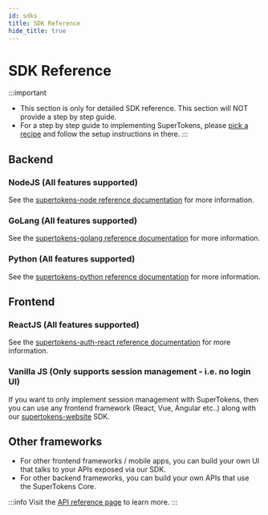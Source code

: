 ```yaml
---
id: sdks
title: SDK Reference
hide_title: true
---
```


<!-- COPY DOCS -->
<!-- ./community/sdks.mdx -->

# SDK Reference

:::important
- This section is only for detailed SDK reference. This section will NOT provide a step by step guide.
- For a step by step guide to implementing SuperTokens, please [pick a recipe](/docs/community/recipes) and follow the setup instructions in there.
:::

## Backend

### NodeJS (All features supported)

See the [supertokens-node reference documentation](https://supertokens.io/docs/nodejs) for more information.

### GoLang (All features supported)

See the [supertokens-golang reference documentation](https://pkg.go.dev/github.com/supertokens/supertokens-golang) for more information.

### Python (All features supported)

See the [supertokens-python reference documentation](https://supertokens.io/docs/python) for more information.

## Frontend

### ReactJS (All features supported)

See the [supertokens-auth-react reference documentation](https://supertokens.io/docs/auth-react) for more information.

### Vanilla JS (Only supports session management - i.e. no login UI)

If you want to only implement session management with SuperTokens, then you can use any frontend framework (React, Vue, Angular etc..) along with our [supertokens-website](https://supertokens.io/docs/website) SDK.


## Other frameworks
- For other frontend frameworks / mobile apps, you can build your own UI that talks to your APIs exposed via our SDK.
- For other backend frameworks, you can build your own APIs that use the SuperTokens Core. 

:::info
Visit the [API reference page](./apis) to learn more.
:::